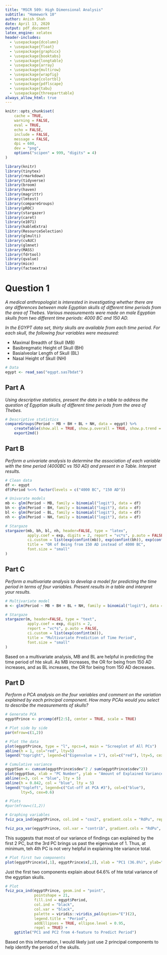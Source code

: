 ```yaml
---
title: "MSCR 509: High Dimensional Analysis"
subtitle: "Homework 10"
author: Anish Shah
date: April 13, 2020
output: pdf_document
latex_engine: xelatex
header-includes:
  - \usepackage{dcolumn}
  - \usepackage{float}
  - \usepackage{graphicx} 
  - \usepackage{booktabs}
  - \usepackage{longtable}
  - \usepackage{array}
  - \usepackage{multirow}
  - \usepackage{wrapfig}
  - \usepackage{colortbl}
  - \usepackage{pdflscape}
  - \usepackage{tabu}
  - \usepackage{threeparttable}
always_allow_html: true
---
```


```r
knitr::opts_chunk$set(
	cache = TRUE,
	warning = FALSE,
	eval = TRUE,
	echo = FALSE,
	include = FALSE,
	message = FALSE,
	dpi = 600,
	dev = "png",
	options("scipen" = 999, "digits" = 4)
)

library(knitr)
library(tinytex)
library(rmarkdown)
library(tidyverse)
library(broom)
library(haven)
library(magrittr)
library(lmtest)
library(compareGroups)
library(pROC)
library(stargazer)
library(caret)
library(e1071)
library(kableExtra)
library(ResourceSelection)
library(glmulti)
library(cvAUC)
library(glmnet)
library(MASS)
library(fdrtool)
library(qvalue)
library(mice)
library(factoextra)
```

# Question 1

_A medical anthropologist is interested in investigating whether there are any differences between male Egyptian skulls of different time periods from the area of Thebes. Various measurements were made on male Egyptian skulls from two different time periods: 4000 BC and 150 AD._

_In the EGYPT data set, thirty skulls are available from each time period. For each skull,	the following four variables were measured:_
	
- Maximal Breadth of Skull (MB)
- Basibregmatic Height of Skull (BH)
- Basialveolar Length of Skull (BL)
- Nasal Height of Skull (NH)

```r
# Data
egypt <- read_sas("egypt.sas7bdat")
```


## Part A

_Using descriptive statistics, present the data in a table to address the question of Egyptian skulls of different time periods from the area of Thebes._

```r
# Descriptive statistics
compareGroups(Period ~ MB + BH + BL + NH, data = egypt) %>%
	createTable(show.all = TRUE, show.p.overall = TRUE, show.p.trend = TRUE) %>%
	export2md()
```

## Part B

_Perform a univariate analysis to determine the association of each variable with the time period (4000BC vs 150 AD) and present in a Table. Interpret results._

```r
# Clean data
df <- egypt
df$Period %<>% factor(levels = c("4000 BC", "150 AD"))

# Univarate models
mb <- glm(Period ~ MB, family = binomial("logit"), data = df)
bh <- glm(Period ~ BH, family = binomial("logit"), data = df)
bl <- glm(Period ~ BL, family = binomial("logit"), data = df)
nh <- glm(Period ~ NH, family = binomial("logit"), data = df)

# Stargaze
stargazer(mb, bh, bl, nh, header=FALSE, type = "latex",
		  apply.coef = exp, digits = 2, report = "vc*s", p.auto = FALSE,
		  ci.custom = list(exp(confint(mb)), exp(confint(bh)), exp(confint(bl)), exp(confint(nh))),
		  title = "OR of Being from 150 AD instead of 4000 BC",
		  font.size = "small"
)

```


## Part C

_Perform a multivariate analysis to develop a model for predicting the time period in terms of four variables. Present results in a table and interpret your results._

```r
# Multivariate model
m <- glm(Period ~ MB + BH + BL + NH, family = binomial("logit"), data = df)

# Stargaze
stargazer(m, header=FALSE, type = "text",
		  apply.coef = exp, digits = 2, 
		  report = "vc*s", p.auto = FALSE,
		  ci.custom = list(exp(confint(m))),
		  title = "Multivariate Prediction of Time Period",
		  font.size = "small"
)
```

Based on a multivariate analysis, MB and BL are helpful in predicting the time period of hte skull. As MB increases, the OR for being from 150 AD increases, and as BL increases, the OR for being from 150 AD decreases.

## Part D

_Perform a PCA analysis on the four variables and comment on the variation explained by each principal component. How many PCAs would you select to describe the measurements of skulls?_

```r
# Generate PCA
egyptPrince <- prcomp(df[2:5], center = TRUE, scale = TRUE)

# Plot side by side
par(mfrow=c(1,2))

# Plot the data
plot(egyptPrince, type = "l", npcs=4, main = "Screeplot of All PCs")
abline(h = 1, col="red", lty=5)
legend("topright", legend=c("Eigenvalue = 1"), col=c("red"), lty=5, cex=0.6)

# Cumulative variance
egyptSun <- cumsum(egyptPrince$sdev^2 / sum(egyptPrince$sdev^2))
plot(egyptSun, xlab = "PC Number", ylab = "Amount of Explained Variance", main = "Cumulative Variance Plot")
abline(v=3, col = "blue", lty = 5)
abline(h = 0.842, col = "blue", lty = 5)
legend("topleft", legend=c("Cut-off at PCA #3"), col=c("blue"),
	   lty=5, cex=0.6)
```

```r
# Plots
#par(mfrow=c(1,2))

# Graphing variables
fviz_pca_ind(egyptPrince, col.ind = "cos2", gradient.cols = "RdPu", repel = TRUE)

fviz_pca_var(egyptPrince, col.var = "contrib", gradient.cols = "RdPu", repel = TRUE)
```

This suggests that most of our variance of findings can explained by the first 2 PC, but the 3rd PC brings us past the eigenvalue of 1. Thus, at minimum, teh 4th PC is not very helpful in explaining hte variance total. 

```r
# Plot first two components
plot(egyptPrince$x[,1], egyptPrince$x[,2], xlab = "PC1 (36.8%)", ylab="PC2 (27.8%)", main = "PC1 versus PC2")
```

Just the first two components explain about 64.6% of hte total variance of the egyptian skulls.

```r
# Plot
fviz_pca_ind(egyptPrince, geom.ind = "point",
			 pointshape = 21,
			 fill.ind = egypt$Period,
			 col.ind = "black",
			 col.var = "black",
			 palette = viridis::viridis_pal(option="E")(2),
			 legend.title = "Period",
			 addEllipses = TRUE, ellipse.level = 0.95,
			 repel = TRUE) +
	ggtitle("PC1 and PC2 from 4-feature to Predict Period")
```

Based on this information, I would likely just use 2 principal components to help identify the period of the skulls. 


